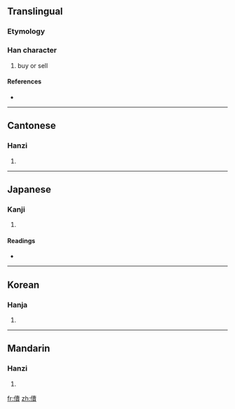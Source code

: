 ==Translingual==

===Etymology===
{{Han compound|人|賣|c1=s|c2=p|t1=person|ls=psc}}

===Han character===
{{Han char|rn=9|rad=人|as=15|sn=17|four=2428<sub>6</sub>|canj=人土田金 (OGWC)}}

# buy or sell

====References====
* {{Han ref|kx=0120.220|dkj=01255|dj=0254.200|hdz=10232.150|uh=5125|ud=20773|bh=ECBA|bd=60602}}

----

==Cantonese==

===Hanzi===
{{yue-hanzi|jyut=|y=yuk6}}

# {{defn|Cantonese|sort=人15}}

----

==Japanese==

===Kanji===
{{ja-kanji|grade=|rs=人15}}

# {{defn|Japanese|sort=人15}}

====Readings====
* {{ja-readings|on=[[いく]] (iku), [[てき]] (teki), [[ちゃく]] (chaku), [[とく]] (toku), [[どく]] (doku)|kun=[[いる]] (iru), [[かむ]] (kamu), [[みる]] (miru)}}

----

==Korean==

===Hanja===
{{ko-hanja|hangeul=육|rv=yuk|mr=yuk}}

# {{defn|Korean|sort=人15}}

----

==Mandarin==

===Hanzi===
{{cmn-hanzi|pin=[[dú]] ([[du2]])|wg=tu<sup>2</sup>}}

# {{defn|Mandarin|sort=人15}}

[[fr:儥]]
[[zh:儥]]
